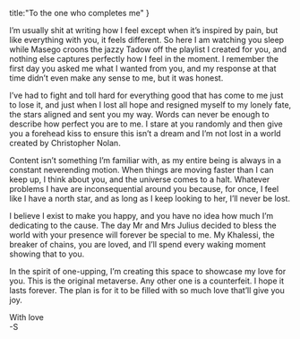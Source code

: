 
title:"To the one who completes me"
}

I’m usually shit at writing how I feel except when it’s inspired by pain, but like everything with you, it feels different. So here I am watching you sleep while Masego croons the jazzy Tadow off the playlist I created for you, and nothing else captures perfectly how I feel in the moment. I remember the first day you asked me what I wanted from you, and my response at that time didn’t even make any sense to me, but it was honest. 

I’ve had to fight and toll hard for everything good that has come to me just to lose it, and just when I lost all hope and resigned myself to my lonely fate, the stars aligned and sent you my way. Words can never be enough to describe how perfect you are to me. I stare at you randomly and then give you a forehead kiss to ensure this isn’t a dream and I’m not lost in a world created by Christopher Nolan.

Content isn’t something I’m familiar with, as my entire being is always in a constant neverending motion. When things are moving faster than I can keep up, I think about you, and the universe comes to a halt. Whatever problems I have are inconsequential around you because, for once, I feel like I have a north star, and as long as I keep looking to her, I’ll never be lost.

I believe I exist to make you happy, and you have no idea how much I’m dedicating to the cause. The day Mr and Mrs Julius decided to bless the world with your presence will forever be special to me. My Khalessi, the breaker of chains, you are loved, and I’ll spend every waking moment showing that to you.

In the spirit of one-upping, I’m creating this space to showcase my love for you. This is the original metaverse. Any other one is a counterfeit. I hope it lasts forever. The plan is for it to be filled with so much love that’ll give you joy. 


With love <br /> -S

